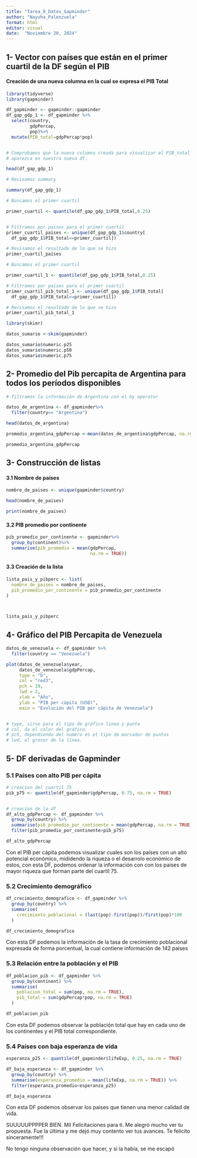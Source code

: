 ```yaml
---
title: "Tarea_8_Datos_Gapminder"
author: "Nayuha_Palenzuela"
format: html
editor: visual
date:  "Noviembre 20, 2024"
---
```


## 1- Vector con países que están en el primer cuartil de la DF según el PIB

#### Creación de una nueva columna en la cual se expresa el PIB Total

```r
library(tidyverse)
library(gapminder)

df_gapminder <- gapminder::gapminder
df_gap_gdp_1 <- df_gapminder %>% 
  select(country,
         gdpPercap,
         pop)%>%
  mutate(PIB_total=gdpPercap*pop)


# Comprobamos que la nueva columna creada para visualizar el PIB_total 
# aparezca en nuestra nueva df.

head(df_gap_gdp_1)


```

```r

# Revisamos summary

summary(df_gap_gdp_1)
```

```r

# Buscamos el primer cuartil 

primer_cuartil <- quantile(df_gap_gdp_1$PIB_total,0.25)


# Filtramos por paises para el primer cuartil 
primer_cuartil_paises <- unique(df_gap_gdp_1$country[
  df_gap_gdp_1$PIB_total<=primer_cuartil])

# Revisamos el resultado de lo que se hizo
primer_cuartil_paises
```

```r
# Buscamos el primer cuartil 

primer_cuartil_1 <- quantile(df_gap_gdp_1$PIB_total,0.25)

# Filtramos por paises para el primer cuartil 
primer_cuartil_pib_total_1 <- unique(df_gap_gdp_1$PIB_total[
  df_gap_gdp_1$PIB_total<=primer_cuartil])

# Revisamos el resultado de lo que se hizo
primer_cuartil_pib_total_1 
```

```r

library(skimr)

datos_sumario <-skim(gapminder)

datos_sumario$numeric.p25
datos_sumario$numeric.p50
datos_sumario$numeric.p75

```

## 2- Promedio del Pib percapita de Argentina para todos los períodos disponibles

```r

# filtramos la información de Argentina con el by operator 

datos_de_argentina <- df_gapminder%>%
  filter(country== "Argentina")

head(datos_de_argentina)

promedio_argentina_gdpPercap <-mean(datos_de_argentina$gdpPercap, na.rm = TRUE)

promedio_argentina_gdpPercap
```

## 3- Construcción de listas

#### 3.1 Nombre de países

```r

nombre_de_paises <- unique(gapminder$country)

head(nombre_de_paises)

print(nombre_de_paises)
```

#### 3.2 PIB promedio por continente

```r
pib_promedio_por_continente <- gapminder%>%
  group_by(continent)%>%
  summarise(pib_promedio = mean(gdpPercap,
                                na.rm = TRUE))


```

#### 3.3 Creación de la lista

```r
lista_pais_y_pibperc <- list(
  nombre_de_paises = nombre_de_paises,
  pib_promedio_por_continente = pib_promedio_por_continente
)



lista_pais_y_pibperc
```

## 4- Gráfico del PIB Percapita de Venezuela

```r

datos_de_venezuela <- df_gapminder %>%
  filter(country == "Venezuela")

plot(datos_de_venezuela$year, 
     datos_de_venezuela$gdpPercap,
     type = "b",
     col = "red3",
     pch = 19,
     lwd = 2,
     xlab = "Año",
     ylab = "PIB per cápita (USD)",
     main = "Evolución del PIB per cápita de Venezuela")


# type, sirve para el tipo de gráfico linea y punto
# col, da el color del gráfico.
# pch, dependiendo del numero es el tipo de marcador de puntos
# lwd, el grosor de la línea.
```

## 5- DF derivadas de Gapminder

### 5.1 Países con alto PIB per cápita

```r

# creacion del cuartil 75
pib_p75 <- quantile(df_gapminder$gdpPercap, 0.75, na.rm = TRUE)


# creacion de la df 
df_alto_gdpPercap <- df_gapminder %>%
  group_by(country) %>%
  summarise(pib_promedio_por_continente = mean(gdpPercap, na.rm = TRUE))%>%
  filter(pib_promedio_por_continente>pib_p75)

df_alto_gdpPercap

```

Con el PIB per cápita podemos visualizar cuales son los países con un alto potencial económico, mididendo la riqueza o el desarrolo económico de estos, con esta DF, podemos ordenar la información con con los paises de mayor riqueza que forman parte del cuartil 75.

### 5.2 Crecimiento demográfico

```r

df_crecimiento_demografico <- df_gapminder %>%
  group_by(country) %>% 
  summarise(
    crecimiento_poblacional = (last(pop)-first(pop))/first(pop)*100
  )

df_crecimiento_demografico
```

Con esta DF podemos la información de la tasa de crecimiento poblacional expresada de forma porcentual, la cual contiene información de 142 paises

### 5.3 Relación entre la población y el PIB

```r

df_poblacion_pib <- df_gapminder %>%
  group_by(continent) %>%
  summarise(
    poblacion_total = sum(pop, na.rm = TRUE),
    pib_total = sum(gdpPercap*pop, na.rm = TRUE)
  )

df_poblacion_pib
```

Con esta DF podemos observar la población total que hay en cada uno de los continentes y el PIB total correspondiente.

### 5.4 Países con baja esperanza de vida

```r

esperanza_p25 <- quantile(df_gapminder$lifeExp, 0.25, na.rm = TRUE)

df_baja_esperanza <- df_gapminder %>%
  group_by(country) %>%
  summarise(esperanza_promedio = mean(lifeExp, na.rm = TRUE)) %>%
  filter(esperanza_promedio<esperanza_p25)

df_baja_esperanza
```

Con esta DF podemos observar los países que tienen una menor calidad de vida.

SUUUUUPPPPER BIEN. Mil Felicitaciones para ti. Me alegró mucho ver tu propuesta. Fue la última y me dejó muy contento ver tus avances. Te felicito sinceramente!!!

No tengo ninguna observación que hacer, y si la había, se me escapó
